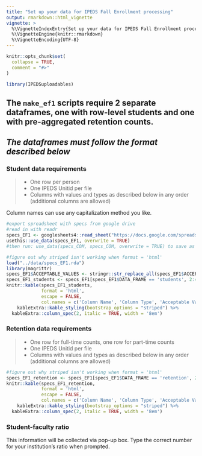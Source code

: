 ```yaml
---
title: "Set up your data for IPEDS Fall Enrollment processing"
output: rmarkdown::html_vignette
vignette: >
  %\VignetteIndexEntry{Set up your data for IPEDS Fall Enrollment processing}
  %\VignetteEngine{knitr::rmarkdown}
  %\VignetteEncoding{UTF-8}
---
```


```r
knitr::opts_chunk$set(
  collapse = TRUE,
  comment = "#>"
)
```

```r
library(IPEDSuploadables)
```

## The `make_ef1` scripts require 2 separate dataframes, one with row-level students and one with pre-aggregated retention counts.  
## *The dataframes must follow the format described below*



### Student data requirements

>
* One row per person
* One IPEDS Unitid per file
* Columns with values and types as described below in any order (additional columns are allowed)

Column names can use any capitalization method you like.


```r
#export spreadsheet with specs from google drive
#read in with readr
specs_EF1 <- googlesheets4::read_sheet("https://docs.google.com/spreadsheets/d/1XVcGKtrAwsgKRYvqrbzO13-w8_u3IB2oYft-F5Psxx4/edit", sheet = 1)
usethis::use_data(specs_EF1, overwrite = TRUE)
#then run: use_data(specs_COM, specs_COM, overwrite = TRUE) to save as .rda and replace the old file
```

```r
#figure out why striped isn't working when format = 'html'
load("../data/specs_EF1.rda")
library(magrittr)
specs_EF1$ACCEPTABLE_VALUES <- stringr::str_replace_all(specs_EF1$ACCEPTABLE_VALUES, pattern = "\\n", replacement = "<br>")
specs_EF1_students <- specs_EF1[specs_EF1$DATA_FRAME == 'students', 2:4]
knitr::kable(specs_EF1_students,
             format = 'html',
             escape = FALSE,
             col.names = c('Column Name', 'Column Type', 'Acceptable Value - Definition')) %>%
    kableExtra::kable_styling(bootstrap_options = "striped") %>%
  kableExtra::column_spec(2, italic = TRUE, width = '8em')

```



### Retention data requirements 

>
* One row for full-time counts, one row for part-time counts
* One IPEDS Unitid per file
* Columns with values and types as described below in any order (additional columns are allowed)


```r
#figure out why striped isn't working when format = 'html'
specs_EF1_retention <- specs_EF1[specs_EF1$DATA_FRAME == 'retention', 2:4]
knitr::kable(specs_EF1_retention,
             format = 'html',
             escape = FALSE,
             col.names = c('Column Name', 'Column Type', 'Acceptable Value - Definition')) %>%
    kableExtra::kable_styling(bootstrap_options = "striped") %>%
  kableExtra::column_spec(2, italic = TRUE, width = '8em')

```

### Student-faculty ratio

This information will be collected via pop-up box. Type the correct number for your institution's ratio when prompted.

